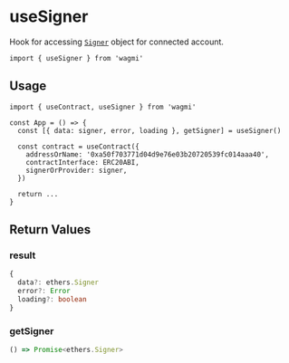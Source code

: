 # useSigner

Hook for accessing [`Signer`](https://docs.ethers.io/v5/api/signer) object for connected account.

```tsx
import { useSigner } from 'wagmi'
```

## Usage

```tsx
import { useContract, useSigner } from 'wagmi'

const App = () => {
  const [{ data: signer, error, loading }, getSigner] = useSigner()

  const contract = useContract({
    addressOrName: '0xa50f703771d04d9e76e03b20720539fc014aaa40',
    contractInterface: ERC20ABI,
    signerOrProvider: signer,
  })

  return ...
}
```

## Return Values

### result

```ts
{
  data?: ethers.Signer
  error?: Error
  loading?: boolean
}
```

### getSigner

```ts
() => Promise<ethers.Signer>
```
